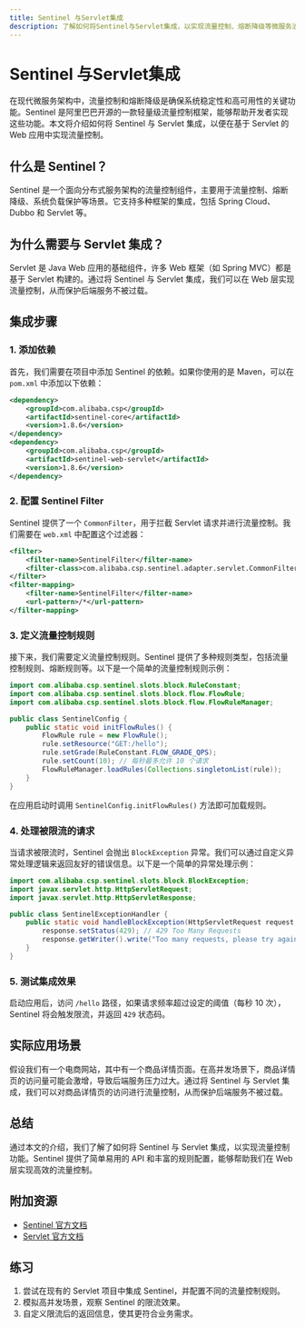 ```yaml
---
title: Sentinel 与Servlet集成
description: 了解如何将Sentinel与Servlet集成，以实现流量控制、熔断降级等微服务治理功能。本文适合初学者，包含代码示例和实际应用场景。
---
```


# Sentinel 与Servlet集成

在现代微服务架构中，流量控制和熔断降级是确保系统稳定性和高可用性的关键功能。Sentinel 是阿里巴巴开源的一款轻量级流量控制框架，能够帮助开发者实现这些功能。本文将介绍如何将 Sentinel 与 Servlet 集成，以便在基于 Servlet 的 Web 应用中实现流量控制。

## 什么是 Sentinel？

Sentinel 是一个面向分布式服务架构的流量控制组件，主要用于流量控制、熔断降级、系统负载保护等场景。它支持多种框架的集成，包括 Spring Cloud、Dubbo 和 Servlet 等。

## 为什么需要与 Servlet 集成？

Servlet 是 Java Web 应用的基础组件，许多 Web 框架（如 Spring MVC）都是基于 Servlet 构建的。通过将 Sentinel 与 Servlet 集成，我们可以在 Web 层实现流量控制，从而保护后端服务不被过载。

## 集成步骤

### 1. 添加依赖

首先，我们需要在项目中添加 Sentinel 的依赖。如果你使用的是 Maven，可以在 `pom.xml` 中添加以下依赖：

```xml
<dependency>
    <groupId>com.alibaba.csp</groupId>
    <artifactId>sentinel-core</artifactId>
    <version>1.8.6</version>
</dependency>
<dependency>
    <groupId>com.alibaba.csp</groupId>
    <artifactId>sentinel-web-servlet</artifactId>
    <version>1.8.6</version>
</dependency>
```

### 2. 配置 Sentinel Filter

Sentinel 提供了一个 `CommonFilter`，用于拦截 Servlet 请求并进行流量控制。我们需要在 `web.xml` 中配置这个过滤器：

```xml
<filter>
    <filter-name>SentinelFilter</filter-name>
    <filter-class>com.alibaba.csp.sentinel.adapter.servlet.CommonFilter</filter-class>
</filter>
<filter-mapping>
    <filter-name>SentinelFilter</filter-name>
    <url-pattern>/*</url-pattern>
</filter-mapping>
```

### 3. 定义流量控制规则

接下来，我们需要定义流量控制规则。Sentinel 提供了多种规则类型，包括流量控制规则、熔断规则等。以下是一个简单的流量控制规则示例：

```java
import com.alibaba.csp.sentinel.slots.block.RuleConstant;
import com.alibaba.csp.sentinel.slots.block.flow.FlowRule;
import com.alibaba.csp.sentinel.slots.block.flow.FlowRuleManager;

public class SentinelConfig {
    public static void initFlowRules() {
        FlowRule rule = new FlowRule();
        rule.setResource("GET:/hello");
        rule.setGrade(RuleConstant.FLOW_GRADE_QPS);
        rule.setCount(10); // 每秒最多允许 10 个请求
        FlowRuleManager.loadRules(Collections.singletonList(rule));
    }
}
```

在应用启动时调用 `SentinelConfig.initFlowRules()` 方法即可加载规则。

### 4. 处理被限流的请求

当请求被限流时，Sentinel 会抛出 `BlockException` 异常。我们可以通过自定义异常处理逻辑来返回友好的错误信息。以下是一个简单的异常处理示例：

```java
import com.alibaba.csp.sentinel.slots.block.BlockException;
import javax.servlet.http.HttpServletRequest;
import javax.servlet.http.HttpServletResponse;

public class SentinelExceptionHandler {
    public static void handleBlockException(HttpServletRequest request, HttpServletResponse response, BlockException ex) throws IOException {
        response.setStatus(429); // 429 Too Many Requests
        response.getWriter().write("Too many requests, please try again later.");
    }
}
```

### 5. 测试集成效果

启动应用后，访问 `/hello` 路径，如果请求频率超过设定的阈值（每秒 10 次），Sentinel 将会触发限流，并返回 `429` 状态码。

## 实际应用场景

假设我们有一个电商网站，其中有一个商品详情页面。在高并发场景下，商品详情页的访问量可能会激增，导致后端服务压力过大。通过将 Sentinel 与 Servlet 集成，我们可以对商品详情页的访问进行流量控制，从而保护后端服务不被过载。

## 总结

通过本文的介绍，我们了解了如何将 Sentinel 与 Servlet 集成，以实现流量控制功能。Sentinel 提供了简单易用的 API 和丰富的规则配置，能够帮助我们在 Web 层实现高效的流量控制。

## 附加资源

- [Sentinel 官方文档](https://sentinelguard.io/)
- [Servlet 官方文档](https://javaee.github.io/servlet-spec/)

## 练习

1. 尝试在现有的 Servlet 项目中集成 Sentinel，并配置不同的流量控制规则。
2. 模拟高并发场景，观察 Sentinel 的限流效果。
3. 自定义限流后的返回信息，使其更符合业务需求。
